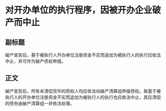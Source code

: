 # 对开办单位的执行程序，因被开办企业破产而中止
## 副标题
破产宣告后，基于被执行人开办单位注册资金不实而追加为被执行人的执行应依法中止，并可作为破产债权申报。
## 正文
破产宣告后，所有未清偿完毕的债权人均应依法向破产清算组申报债权。故基于被执行人的开办单位注册资金不实而追加为被执行人的执行也应依法中止，其应清偿的债务由破产清算组一并依法处理。